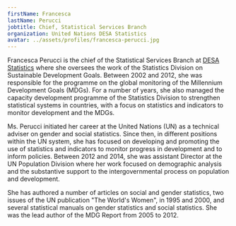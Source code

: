 ```yaml
---
firstName: Francesca
lastName: Perucci
jobtitle: Chief, Statistical Services Branch
organization: United Nations DESA Statistics
avatar: ../assets/profiles/francesca-perucci.jpg
---
```


Francesca Perucci is the chief of the Statistical Services Branch at [DESA](https://www.un.org/development/desa/) [Statistics](https://unstats.un.org/) where she oversees the work of the Statistics Division on Sustainable Development Goals. Between 2002 and 2012, she was responsible for the programme on the global monitoring of the Millennium Development Goals (MDGs). For a number of years, she also managed the capacity development programme of the Statistics Division to strengthen statistical systems in countries, with a focus on statistics and indicators to monitor development and the MDGs.

Ms. Perucci initiated her career at the United Nations (UN) as a technical adviser on gender and social statistics. Since then, in different positions within the UN system, she has focused on developing and promoting the use of statistics and indicators to monitor progress in development and to inform policies. Between 2012 and 2014, she was assistant Director at the UN Population Division where her work focused on demographic analysis and the substantive support to the intergovernmental process on population and development.

She has authored a number of articles on social and gender statistics, two issues of the UN publication "The World's Women", in 1995 and 2000, and several statistical manuals on gender statistics and social statistics. She was the lead author of the MDG Report from 2005 to 2012.
